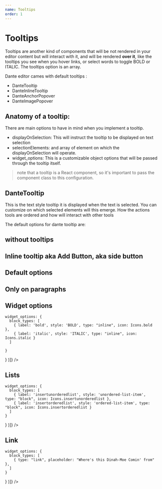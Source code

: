 ```yaml
---
name: Tooltips
order: 1
---
```




# Tooltips

Tooltips are another kind of components that will be not rendered in your editor content but will interact with it, and will be rendered **over it**, like the tooltips you see when you hover links, or select words to toggle BOLD or ITALIC. The tooltips option is an array.

Dante editor cames with default tooltips :

+ DanteTooltip
+ DanteInlineTooltip
+ DanteAnchorPopover
+ DanteImagePopover

## Anatomy of a tooltip:

There are main options to have in mind when you implement a tooltip.
+ displayOnSelection: This will instruct the tooltip to be displayed on text selection
+ selectionElements: and array of element on which the displayOnSelection will operate.
+ widget_options: This is a customizable object options that will be passed through the tooltip itself.

> note that a tooltip is a React component, so it's important to pass the component class to this configuration.


## DanteTooltip

This is the text style tooltip it is displayed when the text is selected. You can customize on which selected elements will this emerge. How the actions tools are ordered and how will interact with other tools

The default options for dante tooltip are: 



## without tooltips

<Playground>
  <Dante content={null} tooltips={[]} />
</Playground>

## Inline tooltip aka Add Button, aka side button

<Playground>
  <Dante content={null} tooltips={[DanteInlineTooltipConfig({widget_options: {aa: "oo"}  })]} />
</Playground>

## Default options

<Playground>
  <Dante content={null} tooltips={[DanteTooltipConfig()]} />
</Playground>

## Only on paragraphs

<Playground>
  <Dante content={null} 
  tooltips={[DanteTooltipConfig({
    selectionElements: ['unstyled']
  })]} />
</Playground>


## Widget options

<Playground>
  <Dante content={null} 
  tooltips={[DanteTooltipConfig( {

    widget_options: {
      block_types: [
        { label: 'bold', style: 'BOLD', type: "inline", icon: Icons.bold },
        { label: 'italic', style: 'ITALIC', type: "inline", icon: Icons.italic }
      ]

    }

  } )]} />
</Playground>


## Lists

<Playground>
  <Dante content={null} 
  tooltips={[DanteTooltipConfig( {

    widget_options: {
      block_types: [
        { label: 'insertunorderedlist', style: 'unordered-list-item', type: "block", icon: Icons.insertunorderedlist },
        { label: 'insertorderedlist', style: 'ordered-list-item', type: "block", icon: Icons.insertorderedlist }
      ]
    }

  } )]} />
</Playground>


## Link

<Playground>
  <Dante content={null} 
  tooltips={[DanteTooltipConfig( {

    widget_options: {
      block_types: [
        { type: "link", placeholder: "Where's this Dinah-Moe Comin' from" },
      ]
    }

  } )]} />
</Playground>

